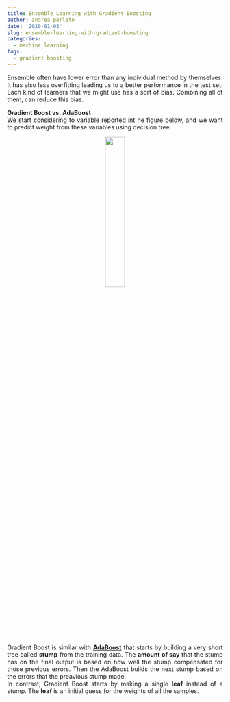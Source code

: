 ```yaml
---
title: Ensemble Learning with Gradient Boosting
author: andrea perlato
date: '2020-01-03'
slug: ensemble-learning-with-gradient-boosting
categories:
  - machine learning
tags:
  - gradient boosting
---
```


<style>
body {
text-align: justify}
</style>

Ensemble often have lower error than any individual method by themselves. 
It has also less overfitting leading us to a better performance in the test set.
Each kind of learners that we might use has a sort of bias. Combining all of them, can reduce this bias. </br>

**Gradient Boost vs. AdaBoost** </br>
We start considering to variable reported int he figure below, and we want to predict weight from these variables using decision tree.

<center>
![](/img/grad1.png){width=30%}
</center>

Gradient Boost is similar with [**AdaBoost**](https://www.andreaperlato.com/theorypost/ensemble-learning/) that starts by building a very short tree called **stump** from the training data. The **amount of say** that the stump has on the final output is based on how well the stump compensated for those previous errors. Then the AdaBoost builds the next stump based on the errors that the preavious stump made. </br>
In contrast, Gradient Boost starts by making a single **leaf** instead of a stump. The **leaf** is an initial guess for the weights of all the samples.


















